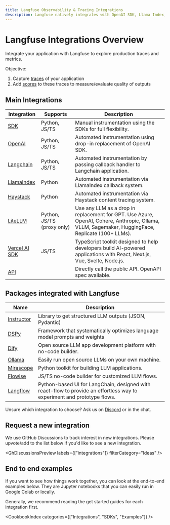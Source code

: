 ```yaml
---
title: Langfuse Observability & Tracing Integrations
description: Langfuse natively integrates with OpenAI SDK, Llama Index, Langchain (Python&JS), Vercel AI SDK, Haystack, Dify Flowise, LiteLLM and Langflow
---
```


# Langfuse Integrations Overview

Integrate your application with Langfuse to explore production traces and metrics.

Objective:

1. Capture [traces](/docs/tracing) of your application
2. Add [scores](/docs/scores) to these traces to measure/evaluate quality of outputs

## Main Integrations

| Integration                                              | Supports                   | Description                                                                                                                                      |
| -------------------------------------------------------- | -------------------------- | ------------------------------------------------------------------------------------------------------------------------------------------------ |
| [SDK](/docs/sdk)                                         | Python, JS/TS              | Manual instrumentation using the SDKs for full flexibility.                                                                                      |
| [OpenAI](/docs/integrations/openai)                      | Python, JS/TS              | Automated instrumentation using drop-in replacement of OpenAI SDK.                                                                               |
| [Langchain](/docs/integrations/langchain)                | Python, JS/TS              | Automated instrumentation by passing callback handler to Langchain application.                                                                  |
| [LlamaIndex](/docs/integrations/llama-index/get-started) | Python                     | Automated instrumentation via LlamaIndex callback system.                                                                                        |
| [Haystack](/docs/integrations/haystack)                  | Python                     | Automated instrumentation via Haystack content tracing system.                                                                                   |
| [LiteLLM](/docs/integrations/litellm)                    | Python, JS/TS (proxy only) | Use any LLM as a drop in replacement for GPT. Use Azure, OpenAI, Cohere, Anthropic, Ollama, VLLM, Sagemaker, HuggingFace, Replicate (100+ LLMs). |
| [Vercel AI SDK](/docs/integrations/vercel-ai-sdk)        | JS/TS                      | TypeScript toolkit designed to help developers build AI-powered applications with React, Next.js, Vue, Svelte, Node.js.                          |
| [API](/docs/api)                                         |                            | Directly call the public API. OpenAPI spec available.                                                                                            |

## Packages integrated with Langfuse

| Name                                        | Description                                                                                                             |
| ------------------------------------------- | ----------------------------------------------------------------------------------------------------------------------- |
| [Instructor](/docs/integrations/instructor) | Library to get structured LLM outputs (JSON, Pydantic)                                                                  |
| [DSPy](/docs/integrations/dspy)             | Framework that systematically optimizes language model prompts and weights                                              |
| [Dify](/docs/integrations/dify)             | Open source LLM app development platform with no-code builder.                                                          |
| [Ollama](/docs/integrations/ollama)         | Easily run open source LLMs on your own machine.                                                                        |
| [Mirascope](/docs/integrations/mirascope)   | Python toolkit for building LLM applications.                                                                           |
| [Flowise](/docs/integrations/flowise)       | JS/TS no-code builder for customized LLM flows.                                                                         |
| [Langflow](/docs/integrations/langflow)     | Python-based UI for LangChain, designed with react-flow to provide an effortless way to experiment and prototype flows. |

Unsure which integration to choose? Ask us on [Discord](/discord) or in the chat.

## Request a new integration

We use GitHub Discussions to track interest in new integrations. Please upvote/add to the list below if you'd like to see a new integration.


<GhDiscussionsPreview labels={["integrations"]} filterCategory="Ideas" />

## End to end examples

If you want to see how things work together, you can look at the end-to-end examples below. They are Jupyter notebooks that you can easily run in Google Colab or locally.

<Callout type="info">
  Generally, we recommend reading the get started guides for each integration
  first.
</Callout>


<CookbookIndex categories={["Integrations", "SDKs", "Examples"]} />

